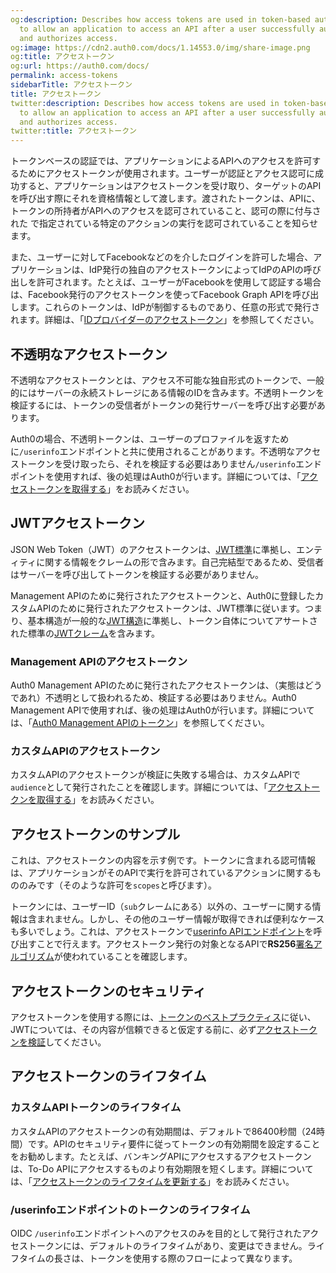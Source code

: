 ```yaml
---
og:description: Describes how access tokens are used in token-based authentication
  to allow an application to access an API after a user successfully authenticates
  and authorizes access.
og:image: https://cdn2.auth0.com/docs/1.14553.0/img/share-image.png
og:title: アクセストークン
og:url: https://auth0.com/docs/
permalink: access-tokens
sidebarTitle: アクセストークン
title: アクセストークン
twitter:description: Describes how access tokens are used in token-based authentication
  to allow an application to access an API after a user successfully authenticates
  and authorizes access.
twitter:title: アクセストークン
---
```


トークンベースの認証では、アプリケーションによるAPIへのアクセスを許可するためにアクセストークンが使用されます。ユーザーが認証とアクセス認可に成功すると、アプリケーションはアクセストークンを受け取り、ターゲットのAPIを呼び出す際にそれを資格情報として渡します。渡されたトークンは、APIに、トークンの所持者がAPIへのアクセスを認可されていること、認可の際に付与された で指定されている特定のアクションの実行を認可されていることを知らせます。

また、ユーザーに対してFacebookなどのを介したログインを許可した場合、アプリケーションは、IdP発行の独自のアクセストークンによってIdPのAPIの呼び出しを許可されます。たとえば、ユーザーがFacebookを使用して認証する場合は、Facebook発行のアクセストークンを使ってFacebook Graph APIを呼び出します。これらのトークンは、IdPが制御するものであり、任意の形式で発行されます。詳細は、「[IDプロバイダーのアクセストークン](/security/tokens/access-tokens/identity-provider-access-tokens)」を参照してください。

## 不透明なアクセストークン

不透明なアクセストークンとは、アクセス不可能な独自形式のトークンで、一般的にはサーバーの永続ストレージにある情報のIDを含みます。不透明トークンを検証するには、トークンの受信者がトークンの発行サーバーを呼び出す必要があります。

Auth0の場合、不透明トークンは、ユーザーのプロファイルを返すために`/userinfo`エンドポイントと共に使用されることがあります。不透明なアクセストークンを受け取ったら、それを検証する必要はありません`/userinfo`エンドポイントを使用すれば、後の処理はAuth0が行います。詳細については、「[アクセストークンを取得する](/security/tokens/access-tokens/get-access-tokens)」をお読みください。

## JWTアクセストークン

JSON Web Token（JWT）のアクセストークンは、[JWT標準](https://tools.ietf.org/html/rfc7519)に準拠し、エンティティに関する情報をクレームの形で含みます。自己完結型であるため、受信者はサーバーを呼び出してトークンを検証する必要がありません。

Management APIのために発行されたアクセストークンと、Auth0に登録したカスタムAPIのために発行されたアクセストークンは、JWT標準に従います。つまり、基本構造が一般的な[JWT構造](/security/tokens/json-web-tokens/json-web-token-structure)に準拠し、トークン自体についてアサートされた標準の[JWTクレーム](/security/tokens/json-web-tokens/json-web-token-claims)を含みます。

### Management APIのアクセストークン

Auth0 Management APIのために発行されたアクセストークンは、（実態はどうであれ）不透明として扱われるため、検証する必要はありません。Auth0 Management APIで使用すれば、後の処理はAuth0が行います。詳細については、「[Auth0 Management APIのトークン](/security/tokens/access-tokens/management-api-access-tokens)」を参照してください。

### カスタムAPIのアクセストークン

カスタムAPIのアクセストークンが検証に失敗する場合は、カスタムAPIで`audience`として発行されたことを確認します。詳細については、「[アクセストークンを取得する](/security/tokens/access-tokens/get-access-tokens)」をお読みください。

## アクセストークンのサンプル

これは、アクセストークンの内容を示す例です。トークンに含まれる認可情報は、アプリケーションがそのAPIで実行を許可されているアクションに関するもののみです（そのような許可を`scopes`と呼びます）。



トークンには、ユーザーID（`sub`クレームにある）以外の、ユーザーに関する情報は含まれません。しかし、その他のユーザー情報が取得できれば便利なケースも多いでしょう。これは、アクセストークンで[userinfo APIエンドポイント](https://auth0.com/docs/api/authentication#get-user-info)を呼び出すことで行えます。アクセストークン発行の対象となるAPIで**RS256**[署名アルゴリズム](/applications/signing-algorithms)が使われていることを確認します。

## アクセストークンのセキュリティ

アクセストークンを使用する際には、[トークンのベストプラクティス](/security/tokens/token-best-practices)に従い、JWTについては、その内容が信頼できると仮定する前に、必ず[アクセストークンを検証](/security/tokens/access-tokens/validate-access-tokens)してください。

## アクセストークンのライフタイム

### カスタムAPIトークンのライフタイム

カスタムAPIのアクセストークンの有効期間は、デフォルトで86400秒間（24時間）です。APIのセキュリティ要件に従ってトークンの有効期間を設定することをお勧めします。たとえば、バンキングAPIにアクセスするアクセストークンは、To-Do APIにアクセスするものより有効期限を短くします。詳細については、「[アクセストークンのライフタイムを更新する](/security/tokens/access-tokens/update-access-token-lifetime)」をお読みください。

### /userinfoエンドポイントのトークンのライフタイム

OIDC `/userinfo`エンドポイントへのアクセスのみを目的として発行されたアクセストークンには、デフォルトのライフタイムがあり、変更はできません。ライフタイムの長さは、トークンを使用する際のフローによって異なります。